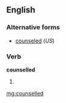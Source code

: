 ==English==

===Alternative forms===
* [[counseled]] (''US'')

===Verb===
'''counselled'''

# {{British|Canada}} {{past of|counsel}}

[[mg:counselled]]
